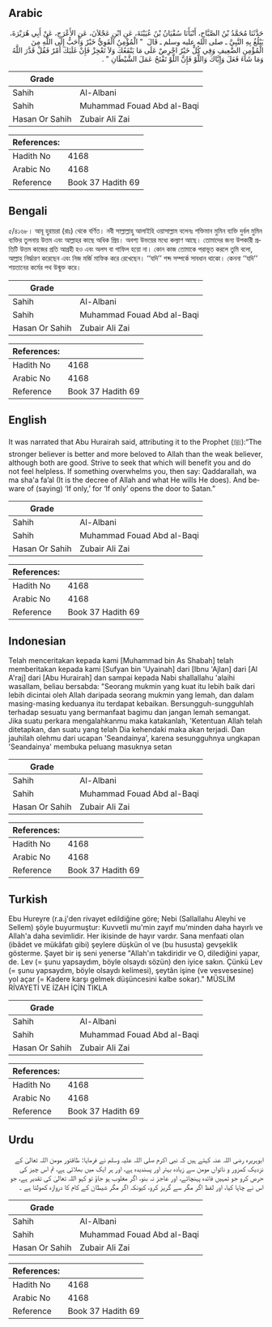 ## Arabic


<div dir="rtl" lang="ar" style={{fontSize:'larger',backgroundColor:'#f8f9fa',padding:20}}>
حَدَّثَنَا مُحَمَّدُ بْنُ الصَّبَّاحِ، أَنْبَأَنَا سُفْيَانُ بْنُ عُيَيْنَةَ، عَنِ ابْنِ عَجْلاَنَ، عَنِ الأَعْرَجِ، عَنْ أَبِي هُرَيْرَةَ، يَبْلُغُ بِهِ النَّبِيَّ ـ صلى الله عليه وسلم ـ قَالَ ‏ "‏ الْمُؤْمِنُ الْقَوِيُّ خَيْرٌ وَأَحَبُّ إِلَى اللَّهِ مِنَ الْمُؤْمِنِ الضَّعِيفِ وَفِي كُلٍّ خَيْرٌ احْرِصْ عَلَى مَا يَنْفَعُكَ وَلاَ تَعْجِزْ فَإِنْ غَلَبَكَ أَمْرٌ فَقُلْ قَدَّرَ اللَّهُ وَمَا شَاءَ فَعَلَ وَإِيَّاكَ وَاللَّوْ فَإِنَّ اللَّوْ تَفْتَحُ عَمَلَ الشَّيْطَانِ ‏"‏ ‏.‏
</div>
<div style={{backgroundColor:'#f8f9fa',padding:20, marginBottom: 10}}><table> <thead> <tr> <th>Grade</th> <th></th> </tr> </thead> <tbody> <tr><td>Sahih</td><td>Al-Albani</td></tr><tr><td>Sahih</td><td>Muhammad Fouad Abd al-Baqi</td></tr><tr><td>Hasan Or Sahih</td><td>Zubair Ali Zai</td></tr></tbody></table><table> <thead> <tr> <th>References:</th> <th></th> </tr> </thead> <tbody><tr><td>Hadith No</td><td>4168</td></tr><tr><td>Arabic No</td><td>4168</td></tr><tr><td>Reference</td><td>Book 37 Hadith 69</td></tr></tbody></table></div>

## Bengali


<div dir="ltr" lang="bn" style={{fontSize:'larger',backgroundColor:'#f8f9fa',padding:20}}>
৫/৪১৬৮। আবূ হুরায়রা (রাঃ) থেকে বর্ণিত। নবী সাল্লাল্লাহু আলাইহি ওয়াসাল্লাম বলেনঃ শক্তিমান মুমিন ব্যক্তি দুর্বল মুমিন ব্যক্তির তুলনায় উত্তম এবং আল্লাহর কাছে অধিক প্রিয়। অবশ্য উভয়ের মধ্যে কল্যাণ আছে। তোমাদের জন্য উপকারী প্রতিটি উত্তম কাজের প্রতি আগ্রহী হও এবং অলস বা গাফিল হয়ো না। কোন কাজ তোমাকে পরাভূত করলে তুমি বলো, আল্লাহ নির্দ্ধারণ করেছেন এবং নিজ মর্জি মাফিক করে রেখেছেন। ‘‘যদি’’ শব্দ সম্পর্কে সাবধান থাকো। কেননা ‘‘যদি’’ শয়তানের কর্মের পথ উন্মুক্ত করে।
</div>
<div style={{backgroundColor:'#f8f9fa',padding:20, marginBottom: 10}}><table> <thead> <tr> <th>Grade</th> <th></th> </tr> </thead> <tbody> <tr><td>Sahih</td><td>Al-Albani</td></tr><tr><td>Sahih</td><td>Muhammad Fouad Abd al-Baqi</td></tr><tr><td>Hasan Or Sahih</td><td>Zubair Ali Zai</td></tr></tbody></table><table> <thead> <tr> <th>References:</th> <th></th> </tr> </thead> <tbody><tr><td>Hadith No</td><td>4168</td></tr><tr><td>Arabic No</td><td>4168</td></tr><tr><td>Reference</td><td>Book 37 Hadith 69</td></tr></tbody></table></div>

## English


<div dir="ltr" lang="en" style={{fontSize:'larger',backgroundColor:'#f8f9fa',padding:20}}>
It was narrated that Abu Hurairah said, attributing it to the Prophet (ﷺ):“The stronger believer is better and more beloved to Allah than the weak believer, although both are good. Strive to seek that which will benefit you and do not feel helpless. If something overwhelms you, then say: Qaddarallah, wa ma sha'a fa’al (It is the decree of Allah and what He wills He does). And beware of (saying) ‘If only,’ for ‘If only’ opens the door to Satan.”
</div>
<div style={{backgroundColor:'#f8f9fa',padding:20, marginBottom: 10}}><table> <thead> <tr> <th>Grade</th> <th></th> </tr> </thead> <tbody> <tr><td>Sahih</td><td>Al-Albani</td></tr><tr><td>Sahih</td><td>Muhammad Fouad Abd al-Baqi</td></tr><tr><td>Hasan Or Sahih</td><td>Zubair Ali Zai</td></tr></tbody></table><table> <thead> <tr> <th>References:</th> <th></th> </tr> </thead> <tbody><tr><td>Hadith No</td><td>4168</td></tr><tr><td>Arabic No</td><td>4168</td></tr><tr><td>Reference</td><td>Book 37 Hadith 69</td></tr></tbody></table></div>

## Indonesian


<div dir="ltr" lang="id" style={{fontSize:'larger',backgroundColor:'#f8f9fa',padding:20}}>
Telah menceritakan kepada kami [Muhammad bin As Shabah] telah memberitakan kepada kami [Sufyan bin 'Uyainah] dari [Ibnu 'Ajlan] dari [Al A'raj] dari [Abu Hurairah] dan sampai kepada Nabi shallallahu 'alaihi wasallam, beliau bersabda: "Seorang mukmin yang kuat itu lebih baik dari lebih dicintai oleh Allah daripada seorang mukmin yang lemah, dan dalam masing-masing keduanya itu terdapat kebaikan. Bersungguh-sungguhlah terhadap sesuatu yang bermanfaat bagimu dan jangan lemah semangat. Jika suatu perkara mengalahkanmu maka katakanlah, 'Ketentuan Allah telah ditetapkan, dan suatu yang telah Dia kehendaki maka akan terjadi. Dan jauhilah olehmu dari ucapan 'Seandainya', karena sesungguhnya ungkapan 'Seandainya' membuka peluang masuknya setan
</div>
<div style={{backgroundColor:'#f8f9fa',padding:20, marginBottom: 10}}><table> <thead> <tr> <th>Grade</th> <th></th> </tr> </thead> <tbody> <tr><td>Sahih</td><td>Al-Albani</td></tr><tr><td>Sahih</td><td>Muhammad Fouad Abd al-Baqi</td></tr><tr><td>Hasan Or Sahih</td><td>Zubair Ali Zai</td></tr></tbody></table><table> <thead> <tr> <th>References:</th> <th></th> </tr> </thead> <tbody><tr><td>Hadith No</td><td>4168</td></tr><tr><td>Arabic No</td><td>4168</td></tr><tr><td>Reference</td><td>Book 37 Hadith 69</td></tr></tbody></table></div>

## Turkish


<div dir="ltr" lang="tr" style={{fontSize:'larger',backgroundColor:'#f8f9fa',padding:20}}>
Ebu Hureyre (r.a.j'den rivayet edildiğine göre; Nebi (Sallallahu Aleyhi ve Sellem) şöyle buyurmuştur: Kuvvetli mu'min zayıf mu'minden daha hayırlı ve Allah'a daha sevimlidir. Her ikisinde de hayır vardır. Sana menfaati olan (ibâdet ve mükâfatı gibi) şeylere düşkün ol ve (bu hususta) gevşeklik gösterme. Şayet bir iş seni yenerse "Allah'ın takdiridir ve O, dilediğini yapar, de. Lev (= şunu yapsaydım, böyle olsaydı sözün) den iyice sakın. Çünkü Lev (= şunu yapsaydım, böyle olsaydı kelimesi), şeytân işine (ve vesvesesine) yol açar (= Kadere karşı gelmek düşüncesini kalbe sokar)." MÜSLİM RİVAYETİ VE İZAH İÇİN TIKLA
</div>
<div style={{backgroundColor:'#f8f9fa',padding:20, marginBottom: 10}}><table> <thead> <tr> <th>Grade</th> <th></th> </tr> </thead> <tbody> <tr><td>Sahih</td><td>Al-Albani</td></tr><tr><td>Sahih</td><td>Muhammad Fouad Abd al-Baqi</td></tr><tr><td>Hasan Or Sahih</td><td>Zubair Ali Zai</td></tr></tbody></table><table> <thead> <tr> <th>References:</th> <th></th> </tr> </thead> <tbody><tr><td>Hadith No</td><td>4168</td></tr><tr><td>Arabic No</td><td>4168</td></tr><tr><td>Reference</td><td>Book 37 Hadith 69</td></tr></tbody></table></div>

## Urdu


<div dir="rtl" lang="ur" style={{fontSize:'larger',backgroundColor:'#f8f9fa',padding:20}}>
ابوہریرہ رضی اللہ عنہ کہتے ہیں کہ نبی اکرم صلی اللہ علیہ وسلم نے فرمایا: طاقتور مومن اللہ تعالیٰ کے نزدیک کمزور و ناتواں مومن سے زیادہ بہتر اور پسندیدہ ہے، اور ہر ایک میں بھلائی ہے، تم اس چیز کی حرص کرو جو تمہیں فائدہ پہنچائے، اور عاجز نہ بنو، اگر مغلوب ہو جاؤ تو کہو اللہ تعالیٰ کی تقدیر ہے، جو اس نے چاہا کیا، اور لفظ اگر مگر سے گریز کرو، کیونکہ اگر مگر شیطان کے کام کا دروازہ کھولتا ہے ۔
</div>
<div style={{backgroundColor:'#f8f9fa',padding:20, marginBottom: 10}}><table> <thead> <tr> <th>Grade</th> <th></th> </tr> </thead> <tbody> <tr><td>Sahih</td><td>Al-Albani</td></tr><tr><td>Sahih</td><td>Muhammad Fouad Abd al-Baqi</td></tr><tr><td>Hasan Or Sahih</td><td>Zubair Ali Zai</td></tr></tbody></table><table> <thead> <tr> <th>References:</th> <th></th> </tr> </thead> <tbody><tr><td>Hadith No</td><td>4168</td></tr><tr><td>Arabic No</td><td>4168</td></tr><tr><td>Reference</td><td>Book 37 Hadith 69</td></tr></tbody></table></div>